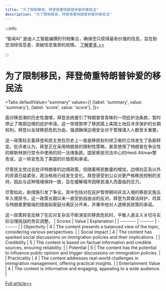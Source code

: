 ```yaml
---
title: "为了限制移民，拜登倚重特朗普钟爱的移民法"
description: "为了限制移民，拜登倚重特朗普钟爱的移民法"
---
```



:::info

“智闻AI“ 是由人工智能编撰的刊物集合，确保您只获得最有价值的信息，旨在助您消除信息差，突破信息茧房的局限。  [了解更多 >>](/)

:::

# 为了限制移民，拜登倚重特朗普钟爱的移民法


<Tabs
	defaultValue="summary"
	values={[
	{label: 'summary', value: 'summary'},
	{label: 'score', value: 'score'},
]}>
<TabItem value="summary">


面对移民潮的历史性激增，拜登总统援引了特朗普曾青睐的一项庇护法条款，暂时停止了南部边境的庇护申请。这一举措暂停了移民踏上美国土地后寻求保护的长期权利。拜登以全球移民危机为由，强调确保边境安全对于管理涌入人数至关重要。

这一政策标志着拜登和民主党在历史上一直是移民权利捍卫者的立场发生了急剧转变。批评者认为，拜登正在采用特朗普的限制性策略，甚至使用了特朗普在争议性的穆斯林旅行禁令中使用的同一法律条款。国家移民司法中心的Heidi Altman警告说，这一转变危及了美国的价值观和承诺。

尽管民主党过去批评特朗普的边境政策，但随着移民数量的增加，边境社区及以外的资源日益紧张，政治格局已经发生变化。拜登感受到公众对更严格移民控制的支持，因此与这种情绪保持一致，旨在缓解城市因移民涌入而面临的压力。

尽管如此，新措施引发了争议。其中包括对在庇护暂停期间非法入境的移民实施五年入境禁令，这一政策长期以来一直受到自由派的反对。拜登为其做法辩护，将其与特朗普更极端的措施如家庭分离区分开来，并重申他对人道移民政策的承诺。

这一政策转变反映了在应对复杂且不断演变的移民危机时，平衡人道主义关切与实际治理挑战的务实调整。
</TabItem>
<TabItem value="score">
	| Scores     | Value   | Explanation |
	| -------- | ------- | ------- |
	| Objectivity  | 4    | The content presents a balanced view of the topic, considering various perspectives.    |
	| Social Impact | 4     | The content has sparked social discussions on immigration policies and their implications.    |
	| Credibility    | 5    | The content is based on factual information and credible sources, ensuring reliability.    |
	| Potential    | 5    | The content has the potential to influence public opinion and trigger discussions on immigration policies.    |
	| Practicality    | 4    | The content addresses real-world challenges in immigration management, offering practical insights.    |
	| Entertainment Value    | 4    | The content is informative and engaging, appealing to a wide audience.    |
</TabItem>
</Tabs>

[Full article>>](https://www.nytimes.com/2024/06/04/us/politics/biden-migrants-trump.html)
